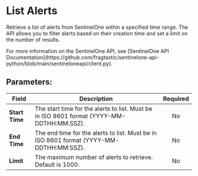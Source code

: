 
# List Alerts

Retrieve a list of alerts from SentinelOne within a specified time range. The API allows you to filter alerts based on their creation time and set a limit on the number of results.

<Callout type="info">
	For more information on the SentinelOne API, see [SentinelOne API
	Documentation](https://github.com/fragtastic/sentinelone-api-python/blob/main/sentineloneapi/client.py).
</Callout>

## Parameters:

| Field          | Description                                                                               | Required |
| -------------- | ----------------------------------------------------------------------------------------- | :------: |
| **Start Time** | The start time for the alerts to list. Must be in ISO 8601 format (YYYY-MM-DDTHH:MM:SSZ). |    No    |
| **End Time**   | The end time for the alerts to list. Must be in ISO 8601 format (YYYY-MM-DDTHH:MM:SSZ).   |    No    |
| **Limit**      | The maximum number of alerts to retrieve. Default is 1000.                                |    No    |
